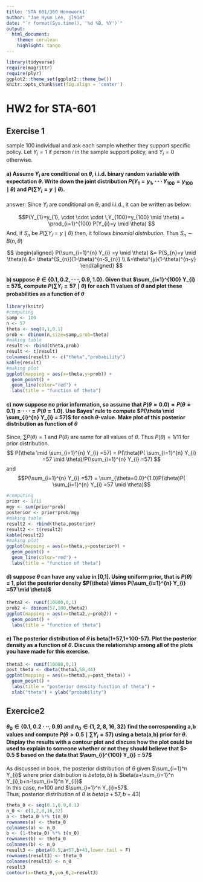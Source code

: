```yaml
---
title: 'STA 601/360 Homework1'
author: "Jae Hyun Lee, jl914"
date: "`r format(Sys.time(), '%d %B, %Y')`"
output: 
  html_document:
    theme: cerulean
    highlight: tango
---
```


```r
library(tidyverse)
require(magrittr)
require(plyr)
ggplot2::theme_set(ggplot2::theme_bw())
knitr::opts_chunk$set(fig.align = 'center')
```

# HW2 for STA-601


## Exercise 1
sample 100 individual and ask each sample whether they support specific policy. Let $Y_{i} = 1$ if person $i$ in the sample support policy, and $Y_{i} = 0$ otherwise.  


#### a) Assume $Y_{i}$ are conditional on $\theta$, i.i.d. binary random variable with expectation $\theta$. Write down the joint distribution $P(Y_{1}=y_{1}, \cdot \cdot \cdot \,Y_{100}=y_{100} \mid \theta)$ and $P(\sum Y_{i} = y\mid \theta)$.

answer: Since $Y_{i}$ are conditional on $\theta$, and i.i.d., it can be written as below:

$$P(Y_{1}=y_{1}, \cdot \cdot \cdot \,Y_{100}=y_{100} \mid \theta) = \prod_{i=1}^{100} P(Y_{i}=y \mid \theta) $$ 
And, if $S_{n}$ be $P(\sum Y_{i} = y\mid \theta)$ then, it follows $binomial \; distribution$. Thus $S_{n} \sim B(n,\theta)$

$$
\begin{aligned}
P(\sum_{i=1}^{n} Y_{i} =y \mid \theta) &= P(S_{n}=y \mid \theta)\\ 
&= \theta^{S_{n}}(1-\theta)^{n-S_{n}}  \\
&=\theta^{y}(1-\theta)^{n-y}
\end{aligned}
$$

#### b) suppose $\theta \in \{0.1,0.2,\cdot \cdot \cdot,0.9,1.0\}$. Given that $\sum_{i=1}^{100} Y_{i} = 57$, compute $P(\sum Y_{i} = 57\mid \theta)$ for each 11 values of $\theta$ and plot these probabilities as a function of $\theta$

```r
library(knitr)
#computing
samp <- 100
n <- 57
theta <- seq(0,1,0.1)
prob <- dbinom(n,size=samp,prob=theta)
#making table
result <- rbind(theta,prob)
result <- t(result)
colnames(result) <- c("theta","probability")
kable(result)
#making plot
ggplot(mapping = aes(x=theta,y=prob)) +
  geom_point() +
  geom_line(color="red") +
  labs(title = "function of theta")
```

#### c) now suppose no prior information, so assume that $P(\theta = 0.0) = P(\theta = 0.1) = \cdot \cdot \cdot = P(\theta = 1.0)$. Use Bayes' rule to compute $P(\theta \mid \sum_{i}^{n} Y_{i} = 57)$ for each $\theta$-value. Make plot of this posterior distribution as function of $\theta$

Since, $\sum P(\theta) = 1$ and $P(\theta)$ are same for all values of $\theta$. Thus $P(\theta)=1/11$ for prior distribution. 
$$
P(\theta \mid \sum_{i=1}^{n} Y_{i} =57) = P(\theta)P( \sum_{i=1}^{n} Y_{i} =57 \mid \theta)/P(\sum_{i=1}^{n} Y_{i} =57)
$$ and 
$$P(\sum_{i=1}^{n} Y_{i} =57) = \sum_{\theta=0.0}^{1.0}P(\theta)P( \sum_{i=1}^{n} Y_{i} =57 \mid \theta)$$

```r
#computing
prior <- 1/11
mgy <- sum(prior*prob)
posterior <- prior*prob/mgy
#making table
result2 <- rbind(theta,posterior)
result2 <- t(result2)
kable(result2)
#making plot
ggplot(mapping = aes(x=theta,y=posterior)) +
  geom_point() +
  geom_line(color="red") +
  labs(title = "function of theta")
```

#### d) suppose $\theta$ can have any value in [0,1]. Using uniform prior, that is $P(\theta)$ = 1, plot the posterior density $P(\theta) \times P(\sum_{i=1}^{n} Y_{i} =57 \mid \theta)$ 


```r
theta2 <- runif(10000,0,1)
prob2 <- dbinom(57,100,theta2)
ggplot(mapping = aes(x=theta2,y=prob2)) +
  geom_point() +
  labs(title = "function of theta")
```

#### e) The posterior distribution of $\theta$ is beta(1+57,1+100-57). Plot the posterior density as a function of $\theta$. Discuss the relationship among all of the plots you have made for this exercise.

```r
theta3 <- runif(10000,0,1)
post_theta <- dbeta(theta3,58,44)
ggplot(mapping = aes(x=theta3,y=post_theta)) +
  geom_point() +
  labs(title = "posterior density function of theta") +
  xlab("theta") + ylab("probability")
```

## Exercice2

#### $\theta_{0} \in \{0.1,0.2 \cdot \cdot \cdot,0.9\}$ and $n_{0} \in \{1,2,8,16,32\}$ find the corresponding a,b values and compute $P(\theta > 0.5 \mid \sum Y_{i} = 57)$ using a beta(a,b) prior for $\theta$. Display the results with a contour plot and discuss how the plot could be used to explain to someone whether or not they should believe that $\theta > 0.5 $ based on the data that $\sum_{i}^{100} Y_{i} = 57$ 

As discussed in book, the posterior distribution of $\theta$ given $\sum_{i=1}^n Y_{i}$ where prior distribution is $beta(a,b)$ is $beta(a+\sum_{i=1}^n Y_{i},b+n-\sum_{i=1}^n Y_{i})$   
In this case, n=100 and $\sum_{i=1}^n Y_{i}=57$.  
Thus, posterior distribution of $\theta$ is $beta(a+57,b+43)$

```r
theta_0 <- seq(0.1,0.9,0.1)
n_0 <- c(1,2,8,16,32)
a <- theta_0 %*% t(n_0)
rownames(a) <- theta_0
colnames(a) <- n_0
b <- (1-theta_0) %*% t(n_0)
rownames(b) <- theta_0
colnames(b) <- n_0
result3 <- pbeta(0.5,a+57,b+43,lower.tail = F)
rownames(result3) <- theta_0
colnames(result3) <- n_0
result3
contour(x=theta_0,y=n_0,z=result3)
```

